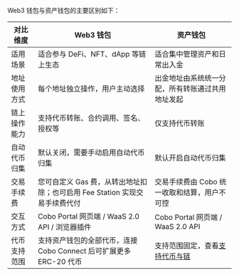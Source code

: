 Web3 钱包与资产钱包的主要区别如下：

| 对比维度 | Web3 钱包 |资产钱包 |
|-----------|-------------|-------------|
| 适用场景 | 适合参与 DeFi、NFT、dApp 等链上生态 | 适合集中管理资产和日常出入金 |
| 地址使用方式 | 每个地址独立操作，用户主动选择 | 出金地址由系统统一分配，所有转账通过共用地址发起 |
| 链上操作能力 | 支持代币转账、合约调用、签名、授权等 | 仅支持代币转账 |
| 自动代币归集 | 默认关闭，需要手动启用自动代币归集 | 默认开启自动代币归集 |
| 交易手续费 | 您可自定义 Gas 费，从转出地址扣除；也可启用 Fee Station 实现交易手续费代付 | 交易手续费由 Cobo 统一收取和结算，用户不可控 |
| 交互方式 | Cobo Portal 网页端 / WaaS 2.0 API / 浏览器插件 | Cobo Portal 网页端 / WaaS 2.0 API |
| 代币支持范围 | 支持资产钱包的全部代币，连接 Cobo Connect 后可扩展更多 ERC-20 代币 | 支持范围固定，查看[支持代币与链](/cn/portal/supported-tokens-and-chains) |